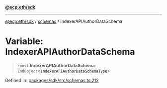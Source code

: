 [**@ecp.eth/sdk**](/sdk-reference/index.mdx)

***

[@ecp.eth/sdk](/sdk-reference/index.mdx) / [schemas](/sdk-reference/schemas/index.mdx) / IndexerAPIAuthorDataSchema

# Variable: IndexerAPIAuthorDataSchema

> `const` **IndexerAPIAuthorDataSchema**: `ZodObject`\<[`IndexerAPIAuthorDataSchemaType`](/sdk-reference/schemas/type-aliases/IndexerAPIAuthorDataSchemaType.mdx)\>

Defined in: [packages/sdk/src/schemas.ts:212](https://github.com/ecp-eth/comments-monorepo/blob/main/packages/sdk/src/schemas.ts#L212)
